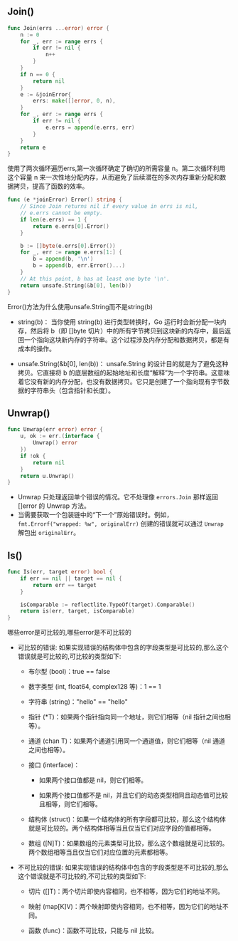 ## Join()
```go
func Join(errs ...error) error {
	n := 0
	for _, err := range errs {
		if err != nil {
			n++
		}
	}
	if n == 0 {
		return nil
	}
	e := &joinError{
		errs: make([]error, 0, n),
	}
	for _, err := range errs {
		if err != nil {
			e.errs = append(e.errs, err)
		}
	}
	return e
}
```
使用了两次循环遍历errs,第一次循环确定了确切的所需容量 n。第二次循环利用这个容量 n 来一次性地分配内存，从而避免了后续潜在的多次内存重新分配和数据拷贝，提高了函数的效率。

```go
func (e *joinError) Error() string {
	// Since Join returns nil if every value in errs is nil,
	// e.errs cannot be empty.
	if len(e.errs) == 1 {
		return e.errs[0].Error()
	}

	b := []byte(e.errs[0].Error())
	for _, err := range e.errs[1:] {
		b = append(b, '\n')
		b = append(b, err.Error()...)
	}
	// At this point, b has at least one byte '\n'.
	return unsafe.String(&b[0], len(b))
}
```
Error()方法为什么使用unsafe.String而不是string(b)

- string(b)： 当你使用 string(b) 进行类型转换时，Go 运行时会新分配一块内存，然后将 b（即 []byte 切片）中的所有字节拷贝到这块新的内存中，最后返回一个指向这块新内存的字符串。这个过程涉及内存分配和数据拷贝，都是有成本的操作。

- unsafe.String(&b[0], len(b))： unsafe.String 的设计目的就是为了避免这种拷贝。它直接将 b 的底层数组的起始地址和长度“解释”为一个字符串。这意味着它没有新的内存分配，也没有数据拷贝。它只是创建了一个指向现有字节数据的字符串头（包含指针和长度）。

## Unwrap()
```go
func Unwrap(err error) error {
	u, ok := err.(interface {
		Unwrap() error
	})
	if !ok {
		return nil
	}
	return u.Unwrap()
}
```
- Unwrap 只处理返回单个错误的情况。它不处理像 `errors.Join` 那样返回 []error 的 Unwrap 方法。
- 当需要获取一个包装链中的“下一个”原始错误时。例如，`fmt.Errorf("wrapped: %w", originalErr)` 创建的错误就可以通过 `Unwrap` 解包出 `originalErr`。


## Is()
```go
func Is(err, target error) bool {
	if err == nil || target == nil {
		return err == target
	}

	isComparable := reflectlite.TypeOf(target).Comparable()
	return is(err, target, isComparable)
}
```
哪些error是可比较的,哪些error是不可比较的
- 可比较的错误:
如果实现错误的结构体中包含的字段类型是可比较的,那么这个错误就是可比较的,可比较的类型如下:

    - 布尔型 (bool)：true == false

    - 数字类型 (int, float64, complex128 等)：1 == 1

    - 字符串 (string)："hello" == "hello"

    - 指针 (*T)：如果两个指针指向同一个地址，则它们相等（nil 指针之间也相等）。

    - 通道 (chan T)：如果两个通道引用同一个通道值，则它们相等（nil 通道之间也相等）。

    - 接口 (interface)：

        - 如果两个接口值都是 nil，则它们相等。

        - 如果两个接口值都不是 nil，并且它们的动态类型相同且动态值可比较且相等，则它们相等。

    - 结构体 (struct)：如果一个结构体的所有字段都可比较，那么这个结构体就是可比较的。两个结构体相等当且仅当它们对应字段的值都相等。

    - 数组 ([N]T)：如果数组的元素类型可比较，那么这个数组就是可比较的。两个数组相等当且仅当它们对应位置的元素都相等。

- 不可比较的错误:
如果实现错误的结构体中包含的字段类型是不可比较的,那么这个错误就是不可比较的,不可比较的类型如下:

    - 切片 ([]T)：两个切片即使内容相同，也不相等，因为它们的地址不同。

    - 映射 (map[K]V)：两个映射即使内容相同，也不相等，因为它们的地址不同。

    - 函数 (func)：函数不可比较，只能与 nil 比较。

